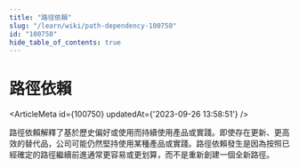 ```yaml
---
title: "路徑依賴"
slug: "/learn/wiki/path-dependency-100750"
id: "100750"
hide_table_of_contents: true
---
```



# 路徑依賴

<ArticleMeta id={100750} updatedAt={'2023-09-26 13:58:51'} />
<div className='border-solid border-b border-t-0 my-4 border-[var(--ifm-color-gray-300)]' />

路徑依賴解釋了基於歷史偏好或使用而持續使用產品或實踐。即使存在更新、更高效的替代品，公司可能仍然堅持使用某種產品或實踐。路徑依賴發生是因為按照已經確定的路徑繼續前進通常更容易或更划算，而不是重新創建一個全新路徑。
